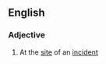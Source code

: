 ==English==

===Adjective===
{{en-adj|pos=[[on]]-[[scene]]|-}}

# At the [[site]] of an [[incident]]